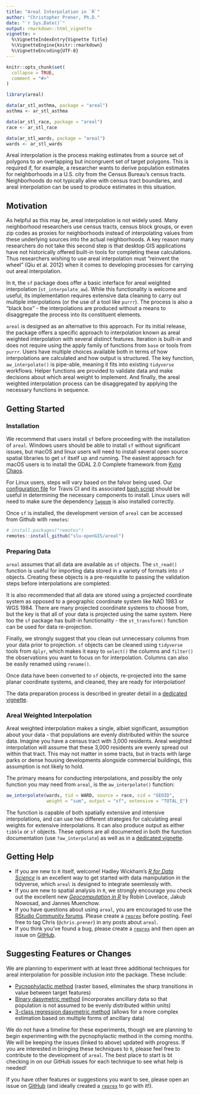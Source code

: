 ```yaml
---
title: "Areal Interpolation in `R`"
author: "Christopher Prener, Ph.D."
date: "`r Sys.Date()`"
output: rmarkdown::html_vignette
vignette: >
  %\VignetteIndexEntry{Vignette Title}
  %\VignetteEngine{knitr::rmarkdown}
  %\VignetteEncoding{UTF-8}
---
```


```r
knitr::opts_chunk$set(
  collapse = TRUE,
  comment = "#>"
)

library(areal)

data(ar_stl_asthma, package = "areal")
asthma <- ar_stl_asthma

data(ar_stl_race, package = "areal")
race <- ar_stl_race

data(ar_stl_wards, package = "areal")
wards <- ar_stl_wards
```

Areal interpolation is the process making estimates from a source set of polygons to an overlapping but incongruent set of target polygons. This is required if, for example, a researcher wants to derive population estimates for neighborhoods in a U.S. city from the Census Bureau's census tracts. Neighborhoods do not typically aline with census tract boundaries, and areal interpolation can be used to produce estimates in this situation. 

## Motivation
As helpful as this may be, areal interpolation is not widely used. Many neighborhood researchers use census tracts, census block groups, or even zip codes as proxies for neighborhoods instead of interpolating values from these underlying sources into the actual neighborhoods. A key reason many researchers do not take this second step is that desktop GIS applications have not historically offered built-in tools for completing these calculations. Thus researchers wishing to use areal interpolation must "reinvent the wheel" (Qiu et al. 2012) when it comes to developing processes for carrying out areal interpolation.

In `R`, the `sf` package does offer a basic interface for areal weighted interpolation (`st_interpolate_aw`). While this functionality is welcome and useful, its implementation requires extensive data cleaning to carry out multiple interpolations (or the use of a tool like `purrr`). The process is also a "black box" - the interpolations are produced without a means to disaggregate the process into its constituent elements.

`areal` is designed as an alternative to this approach. For its initial release, the package offers a specific approach to interpolation known as areal weighted interpolation with several distinct features. Iteration is built-in and does not require using the apply family of functions from `base` or tools from `purrr`. Users have multiple choices available both in terms of how interpolations are calculated and how output is structured. The key function, `aw_interpolate()` is pipe-able, meaning it fits into existing `tidyverse` workflows. Helper functions are provided to validate data and make decisions about which areal weight to implement. And finally, the areal weighted interpolation process can be disaggregated by applying the necessary functions in sequence. 

## Getting Started
### Installation
We recommend that users install `sf` before proceeding with the installation of `areal`. Windows users should be able to install `sf` without significant issues, but macOS and linux users will need to install several open source spatial libraries to get `sf` itself up and running. The easiest approach for macOS users is to install the GDAL 2.0 Complete framework from [Kyng Chaos](https://www.kyngchaos.com/software/frameworks/). 

For Linux users, steps will vary based on the falvor being used. Our [configuration file](https://github.com/slu-openGIS/areal/blob/master/.travis.yml) for Travis CI and its associated [bash script](https://github.com/slu-openGIS/areal/blob/master/.travis/install.sh) should be useful in determining the necessary components to install. Linux users will need to make sure the dependency [`lwgeom`](https://github.com/r-spatial/lwgeom) is also installed correctly.

Once `sf` is installed, the development version of `areal` can be accessed from Github with `remotes`:

```r
# install.packages("remotes")
remotes::install_github("slu-openGIS/areal")
```

### Preparing Data
`areal` assumes that all data are available as `sf` objects. The `st_read()` function is useful for importing data stored in a variety of formats into `sf` objects. Creating these objects is a pre-requistite to passing the validation steps before interpolations are completed.

It is also recommended that all data are stored using a projected coordinate system as opposed to a geographic coordinate system like NAD 1983 or WGS 1984. There are many projected coordinate systems to choose from, but the key is that all of your data is projected using the same system. Here too the `sf` package has built-in functionality - the `st_transform()` function can be used for data re-projection.

Finally, we strongly suggest that you clean out unnecessary columns from your data prior to projection. `sf` objects can be cleaned using `tidyverse` tools from `dplyr`, which makes it easy to `select()` the columns and `filter()` the observations you want to focus on for interpolation. Columns can also be easily renamed using `rename()`.

Once data have been converted to `sf` objects, re-projected into the same planar coordinate systems, and cleaned, they are ready for interpolation!

The data preparation process is described in greater detail in a [dedicated vignette](https://slu-opengis.github.io/areal/articles/data-preparation.html).

### Areal Weighted Interpolation
Areal weighted interpolation makes a single, albiet significant, assumption about your data - that populations are evenly distributed within the source data. Imagine you have a census tract with 3,000 residents. Areal weighted interpolation will assume that these 3,000 residents are evenly spread out within that tract. This may not matter in some tracts, but in tracts with large parks or dense housing developments alongside commercial buildings, this assumption is not likely to hold.

The primary means for conducting interpolations, and possibly the only function you may need from `areal`, is the `aw_interpolate()` function:

```r
aw_interpolate(wards, tid = WARD, source = race, sid = "GEOID", 
               weight = "sum", output = "sf", extensive = "TOTAL_E")
```

The function is capable of both spatially extensive and intensive interpolations, and can use two different strategies for calculating areal weights for extensive interpolations. It can also produce output as either `tibble` or `sf` objects. These options are all documented in both the function documentation (use `?aw_interpolate`) as well as in a [dedicated vignette](https://slu-opengis.github.io/areal/articles/areal-weighted-interpolation.html).

## Getting Help
* If you are new to `R` itself, welcome! Hadley Wickham's [*R for Data Science*](http://r4ds.had.co.nz) is an excellent way to get started with data manipulation in the tidyverse, which `areal` is designed to integrate seemlessly with.
* If you are new to spatial analysis in `R`, we strongly encourage you check out the excellent new [*Geocomputation in R*](https://geocompr.robinlovelace.net) by Robin Lovelace, Jakub Nowosad, and Jannes Muenchow.
* If you have questions about using `areal`, you are encouraged to use the [RStudio Community forums](https://community.rstudio.com). Please create a [`reprex`](http://reprex.tidyverse.org/) before posting. Feel free to tag Chris (`@chris.prener`) in any posts about `areal`.
* If you think you've found a bug, please create a [`reprex`](http://reprex.tidyverse.org/) and then open an issue on [GitHub](https://github.com/slu-openGIS/areal/issues/new/choose).

## Suggesting Features or Changes
We are planning to experiment with at least three additional techniques for areal interpolation for possible inclusion into the package. These include:

- [Pycnophylactic method](https://github.com/slu-openGIS/areal/issues/1) (raster based, eliminates the sharp transitions in value between target features)
- [Binary dasymetric method](https://github.com/slu-openGIS/areal/issues/2) (incorporates ancillary data so that population is not assumed to be evenly distributed within units)
- [3-class regression dasymetric method](https://github.com/slu-openGIS/areal/issues/3) (allows for a more complex estimation based on multiple forms of ancillary data)

We do not have a timeline for these experiments, though we are planning to begin experimenting with the pycnophylactic method in the coming months. We will be keeping the issues (linked to above) updated with progress. If you are interested in bringing these techniques to `R`, please feel free to contribute to the development of `areal`. The best place to start is bt checking in on our GitHub issues for each technique to see what help is needed!

If you have other features or suggestions you want to see, please open an issue on [GitHub](https://github.com/slu-openGIS/areal/issues/new/choose) (and ideally created a [`reprex`](http://reprex.tidyverse.org/) to go with it!).
